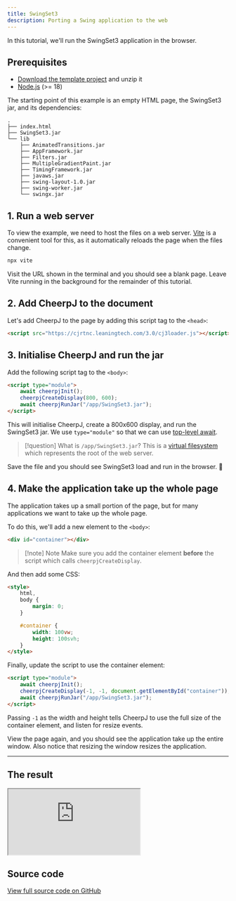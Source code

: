 ```yaml
---
title: SwingSet3
description: Porting a Swing application to the web
---
```



In this tutorial, we'll run the SwingSet3 application in the browser.

<LinkButton label="View demo" href="#the-result" />

## Prerequisites

- [Download the template project](/cheerpj3/tutorials/swingset3-template.zip) and unzip it
- [Node.js](https://nodejs.org/en/) (>= 18)

The starting point of this example is an empty HTML page, the SwingSet3 jar, and its dependencies:

```
.
├── index.html
├── SwingSet3.jar
└── lib
    ├── AnimatedTransitions.jar
    ├── AppFramework.jar
    ├── Filters.jar
    ├── MultipleGradientPaint.jar
    ├── TimingFramework.jar
    ├── javaws.jar
    ├── swing-layout-1.0.jar
    ├── swing-worker.jar
    └── swingx.jar
```

## 1. Run a web server

To view the example, we need to host the files on a web server. [Vite](https://vitejs.dev/) is a convenient tool for this, as it automatically reloads the page when the files change.

```sh
npx vite
```

Visit the URL shown in the terminal and you should see a blank page. Leave Vite running in the background for the remainder of this tutorial.

## 2. Add CheerpJ to the document

Let's add CheerpJ to the page by adding this script tag to the `<head>`:

```html title="index.html"
<script src="https://cjrtnc.leaningtech.com/3.0/cj3loader.js"></script>
```

## 3. Initialise CheerpJ and run the jar

Add the following script tag to the `<body>`:

```html title="index.html"
<script type="module">
	await cheerpjInit();
	cheerpjCreateDisplay(800, 600);
	await cheerpjRunJar("/app/SwingSet3.jar");
</script>
```

This will initialise CheerpJ, create a 800x600 display, and run the SwingSet3 jar. We use `type="module"` so that we can use [top-level await](https://developer.mozilla.org/en-US/docs/Web/JavaScript/Guide/Modules#top_level_await).

> [!question] What is `/app/SwingSet3.jar`?
> This is a [virtual filesystem](/cheerpj3/guides/File-System-support) which represents the root of the web server.

Save the file and you should see SwingSet3 load and run in the browser. 🥳

## 4. Make the application take up the whole page

The application takes up a small portion of the page, but for many applications we want to take up the whole page.

To do this, we'll add a new element to the `<body>`:

```html title="index.html"
<div id="container"></div>
```

> [!note] Note
> Make sure you add the container element **before** the script which calls `cheerpjCreateDisplay`.

And then add some CSS:

```html title="index.html"
<style>
	html,
	body {
		margin: 0;
	}

	#container {
		width: 100vw;
		height: 100svh;
	}
</style>
```

Finally, update the script to use the container element:

```html title="index.html" {3}
<script type="module">
	await cheerpjInit();
	cheerpjCreateDisplay(-1, -1, document.getElementById("container"));
	await cheerpjRunJar("/app/SwingSet3.jar");
</script>
```

Passing `-1` as the width and height tells CheerpJ to use the full size of the container element, and listen for resize events.

View the page again, and you should see the application take up the entire window. Also notice that resizing the window resizes the application.

---

## The result

<iframe
	src="https://cheerpj-example-swingset3.leaningtech.com/"
	class="w-full aspect-square"
></iframe>

## Source code

[View full source code on GitHub](https://github.com/leaningtech/cheerpj-meta/tree/main/examples/SwingSet3)
